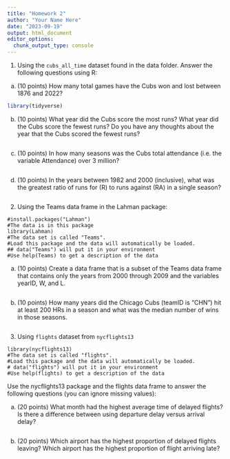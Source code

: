 ```yaml
---
title: "Homework 2"
author: "Your Name Here"
date: "2023-09-19"
output: html_document
editor_options: 
  chunk_output_type: console
---
```

1. Using the `cubs_all_time` dataset found in the data folder. Answer the following questions using R:

a) (10 points) How many total games have the Cubs won and lost between 1876 and 2022?

```r
library(tidyverse)

```

b) (10 points) What year did the Cubs score the most runs? What year did the Cubs score the fewest runs? Do you have any thoughts about the year that the Cubs scored the fewest runs?

```r

```

c) (10 points) In how many seasons was the Cubs total attendance (i.e. the variable Attendance) over 3 million?

```r

```

d) (10 points) In the years between 1982 and 2000 (inclusive), what was the greatest ratio of runs for (R) to runs against (RA) in a single season?

```r

```

2. Using the Teams data frame in the Lahman package:

```
#install.packages("Lahman")
#The data is in this package
library(Lahman)
#The data set is called "Teams".
#Load this package and the data will automatically be loaded.
## data("Teams") will put it in your environment
#Use help(Teams) to get a description of the data
```

a) (10 points) Create a data frame that is a subset of the Teams data frame that contains only the years from 2000 through 2009 and the variables yearID, W, and L.

```r

```


b) (10 points) How many years did the Chicago Cubs (teamID is "CHN") hit at least 200 HRs in a season and what was the median number of wins in those seasons.

```r

```

3. Using `flights` dataset from `nycflights13` 

```
library(nycflights13)
#The data set is called "flights".
#Load this package and the data will automatically be loaded.
# data("flights") will put it in your environment
#Use help(flights) to get a description of the data
```

Use the nycflights13 package and the flights data frame to answer the following questions (you can ignore missing values):

a) (20 points) What month had the highest average time of delayed flights? Is there a difference between using departure delay versus arrival delay?

```r

```

b) (20 points) Which airport has the highest proportion of delayed flights leaving? Which airport has the highest proportion of flight arriving late?

```r

```

